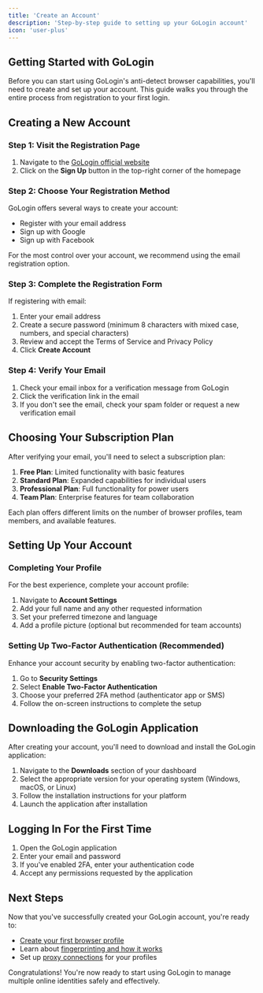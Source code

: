 ```yaml
---
title: 'Create an Account'
description: 'Step-by-step guide to setting up your GoLogin account'
icon: 'user-plus'
---
```


## Getting Started with GoLogin

Before you can start using GoLogin's anti-detect browser capabilities, you'll need to create and set up your account. This guide walks you through the entire process from registration to your first login.

## Creating a New Account

### Step 1: Visit the Registration Page

1. Navigate to the [GoLogin official website](https://gologin.com)
2. Click on the **Sign Up** button in the top-right corner of the homepage

### Step 2: Choose Your Registration Method

GoLogin offers several ways to create your account:

- Register with your email address
- Sign up with Google
- Sign up with Facebook

For the most control over your account, we recommend using the email registration option.

### Step 3: Complete the Registration Form

If registering with email:

1. Enter your email address
2. Create a secure password (minimum 8 characters with mixed case, numbers, and special characters)
3. Review and accept the Terms of Service and Privacy Policy
4. Click **Create Account**

### Step 4: Verify Your Email

1. Check your email inbox for a verification message from GoLogin
2. Click the verification link in the email
3. If you don't see the email, check your spam folder or request a new verification email

## Choosing Your Subscription Plan

After verifying your email, you'll need to select a subscription plan:

1. **Free Plan**: Limited functionality with basic features
2. **Standard Plan**: Expanded capabilities for individual users
3. **Professional Plan**: Full functionality for power users
4. **Team Plan**: Enterprise features for team collaboration

Each plan offers different limits on the number of browser profiles, team members, and available features.

## Setting Up Your Account

### Completing Your Profile

For the best experience, complete your account profile:

1. Navigate to **Account Settings**
2. Add your full name and any other requested information
3. Set your preferred timezone and language
4. Add a profile picture (optional but recommended for team accounts)

### Setting Up Two-Factor Authentication (Recommended)

Enhance your account security by enabling two-factor authentication:

1. Go to **Security Settings**
2. Select **Enable Two-Factor Authentication**
3. Choose your preferred 2FA method (authenticator app or SMS)
4. Follow the on-screen instructions to complete the setup

## Downloading the GoLogin Application

After creating your account, you'll need to download and install the GoLogin application:

1. Navigate to the **Downloads** section of your dashboard
2. Select the appropriate version for your operating system (Windows, macOS, or Linux)
3. Follow the installation instructions for your platform
4. Launch the application after installation

## Logging In For the First Time

1. Open the GoLogin application
2. Enter your email and password
3. If you've enabled 2FA, enter your authentication code
4. Accept any permissions requested by the application

## Next Steps

Now that you've successfully created your GoLogin account, you're ready to:

- [Create your first browser profile](/general/get-started/key-concepts)
- Learn about [fingerprinting and how it works](/general/fundamentals/how-browser-fingerprint-works)
- Set up [proxy connections](/general/get-started/key-concepts#proxies) for your profiles

Congratulations! You're now ready to start using GoLogin to manage multiple online identities safely and effectively. 